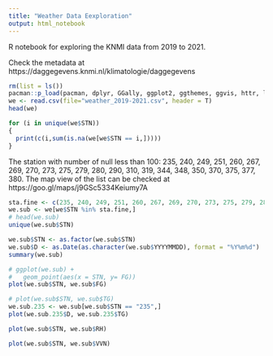 ```yaml
---
title: "Weather Data Eexploration"
output: html_notebook
---
```

R notebook for exploring the KNMI data from 2019 to 2021.

Check the metadata at https://daggegevens.knmi.nl/klimatologie/daggegevens

```r
rm(list = ls())
pacman::p_load(pacman, dplyr, GGally, ggplot2, ggthemes, ggvis, httr, lubridate, plotly, rio, rmarkdown, stringr, tidyr)
we <- read.csv(file="weather_2019-2021.csv", header = T)
head(we)
```
```r
for (i in unique(we$STN))
{
  print(c(i,sum(is.na(we[we$STN == i,]))))
}
```
The station with number of null less than 100: 235, 240, 249, 251, 260, 267, 269, 270, 273, 275, 279, 280, 290, 310, 319, 344, 348, 350, 370, 375, 377, 380. The map view of the list can be checked at https://goo.gl/maps/j9GSc5334Keiumy7A

```r
sta.fine <- c(235, 240, 249, 251, 260, 267, 269, 270, 273, 275, 279, 280, 290, 310, 319, 344, 348, 350, 370, 375, 377, 380)
we.sub <- we[we$STN %in% sta.fine,]
# head(we.sub)
unique(we.sub$STN)
```
```r
we.sub$STN <- as.factor(we.sub$STN)
we.sub$D <- as.Date(as.character(we.sub$YYYYMMDD), format = "%Y%m%d")
summary(we.sub)
```
```r
# ggplot(we.sub) +
#   geom_point(aes(x = STN, y= FG))
plot(we.sub$STN, we.sub$FG)
```
```r
# plot(we.sub$STN, we.sub$TG)
we.sub.235 <- we.sub[we.sub$STN == "235",]
plot(we.sub.235$D, we.sub.235$TG)
```
```r
plot(we.sub$STN, we.sub$RH)
```
```r
plot(we.sub$STN, we.sub$VVN)
```



